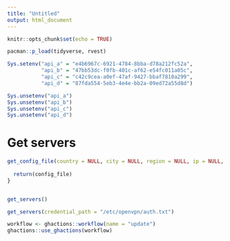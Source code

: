 ```yaml
---
title: "Untitled"
output: html_document
---
```


```r
knitr::opts_chunk$set(echo = TRUE)
```


```r
pacman::p_load(tidyverse, rvest)
```

```r
Sys.setenv("api_a" = "e4b6967c-6921-4784-8bba-d78a212fc52a", 
           "api_b" = "47bb53dc-f0fb-401c-af62-e54fc011a05c", 
           "api_c" = "c42c9cea-a0ef-47af-9427-bbaf7810a299", 
           "api_d" = "87fda554-5eb3-4e4e-bb2a-09ed72a55d8d")

Sys.unsetenv("api_a") 
Sys.unsetenv("api_b") 
Sys.unsetenv("api_c")
Sys.unsetenv("api_d")
```

# Get servers

```r

get_config_file(country = NULL, city = NULL, region = NULL, ip = NULL, credential_path <- "/etc/openvpn/auth.txt"){
  
  return(config_file)
}


get_servers()

get_servers(credential_path = "/etc/openvpn/auth.txt")

```

```r
workflow <- ghactions::workflow(name = "update")
ghactions::use_ghactions(workflow)

```

